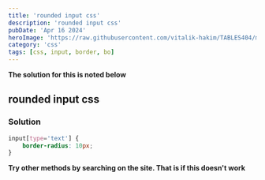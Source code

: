```yaml
---
title: 'rounded input css'
description: 'rounded input css'
pubDate: 'Apr 16 2024'
heroImage: 'https://raw.githubusercontent.com/vitalik-hakim/TABLES404/main/error_b/CSS.png'
category: 'css'
tags: [css, input, border, bo]
---
```


**The solution for this is noted below**

## rounded input css

### Solution

```css
input[type='text'] {
	border-radius: 10px;
}
```

**Try other methods by searching on the site. That is if this doesn't work**
